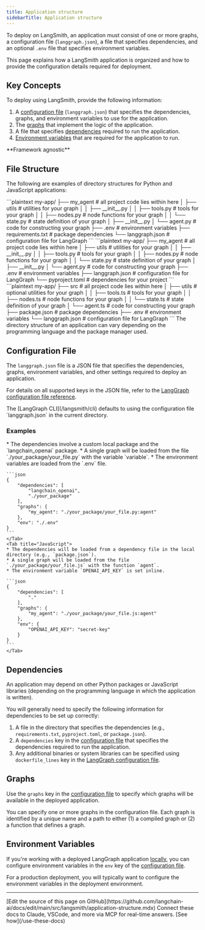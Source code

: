 ```yaml
---
title: Application structure
sidebarTitle: Application structure
---
```



To deploy on LangSmith, an application must consist of one or more graphs, a configuration file (`langgraph.json`), a file that specifies dependencies, and an optional `.env` file that specifies environment variables.

This page explains how a LangSmith application is organized and how to provide the configuration details required for deployment.

## Key Concepts

To deploy using LangSmith, provide the following information:

1. A [configuration file](#configuration-file-concepts) (`langgraph.json`) that specifies the dependencies, graphs, and environment variables to use for the application.
1. The [graphs](#graphs) that implement the logic of the application.
1. A file that specifies [dependencies](#dependencies) required to run the application.
1. [Environment variables](#environment-variables) that are required for the application to run.

<Tip>
**Framework agnostic**
<FrameworkAgnosticPy/>


</Tip>

## File Structure

The following are examples of directory structures for Python and JavaScript applications:

<Tabs>
    <Tab title="Python (requirements.txt)">
    ```plaintext
    my-app/
    ├── my_agent # all project code lies within here
    │   ├── utils # utilities for your graph
    │   │   ├── __init__.py
    │   │   ├── tools.py # tools for your graph
    │   │   ├── nodes.py # node functions for your graph
    │   │   └── state.py # state definition of your graph
    │   ├── __init__.py
    │   └── agent.py # code for constructing your graph
    ├── .env # environment variables
    ├── requirements.txt # package dependencies
    └── langgraph.json # configuration file for LangGraph
    ```
    </Tab>
    <Tab title="Python (pyproject.toml)">
    ```plaintext
    my-app/
    ├── my_agent # all project code lies within here
    │   ├── utils # utilities for your graph
    │   │   ├── __init__.py
    │   │   ├── tools.py # tools for your graph
    │   │   ├── nodes.py # node functions for your graph
    │   │   └── state.py # state definition of your graph
    │   ├── __init__.py
    │   └── agent.py # code for constructing your graph
    ├── .env # environment variables
    ├── langgraph.json  # configuration file for LangGraph
    └── pyproject.toml # dependencies for your project
    ```
    </Tab>
    <Tab title="JS (package.json)">
    ```plaintext
    my-app/
    ├── src # all project code lies within here
    │   ├── utils # optional utilities for your graph
    │   │   ├── tools.ts # tools for your graph
    │   │   ├── nodes.ts # node functions for your graph
    │   │   └── state.ts # state definition of your graph
    │   └── agent.ts # code for constructing your graph
    ├── package.json # package dependencies
    ├── .env # environment variables
    └── langgraph.json # configuration file for LangGraph
    ```
    </Tab>
</Tabs>

<Note>
The directory structure of an application can vary depending on the programming language and the package manager used.
</Note>

<a id="configuration-file-concepts"></a>
## Configuration File

The `langgraph.json` file is a JSON file that specifies the dependencies, graphs, environment variables, and other settings required to deploy an application.

For details on all supported keys in the JSON file, refer to the [LangGraph configuration file reference](/langsmith/cli#configuration-file).

<Tip>
The [LangGraph CLI](/langsmith/cli) defaults to using the configuration file `langgraph.json` in the current directory.
</Tip>

### Examples

<Tabs>
    <Tab title="Python">
    * The dependencies involve a custom local package and the `langchain_openai` package.
    * A single graph will be loaded from the file `./your_package/your_file.py` with the variable `variable`.
    * The environment variables are loaded from the `.env` file.

    ```json
    {
        "dependencies": [
            "langchain_openai",
            "./your_package"
        ],
        "graphs": {
            "my_agent": "./your_package/your_file.py:agent"
        },
        "env": "./.env"
    }
    ```
    </Tab>
    <Tab title="JavaScript">
    * The dependencies will be loaded from a dependency file in the local directory (e.g., `package.json`).
    * A single graph will be loaded from the file `./your_package/your_file.js` with the function `agent`.
    * The environment variable `OPENAI_API_KEY` is set inline.

    ```json
    {
        "dependencies": [
            "."
        ],
        "graphs": {
            "my_agent": "./your_package/your_file.js:agent"
        },
        "env": {
            "OPENAI_API_KEY": "secret-key"
        }
    }
    ```
    </Tab>
</Tabs>

## Dependencies

An application may depend on other Python packages or JavaScript libraries (depending on the programming language in which the application is written).

You will generally need to specify the following information for dependencies to be set up correctly:

1. A file in the directory that specifies the dependencies (e.g., `requirements.txt`, `pyproject.toml`, or `package.json`).
2. A `dependencies` key in the [configuration file](#configuration-file-concepts) that specifies the dependencies required to run the application.
3. Any additional binaries or system libraries can be specified using `dockerfile_lines` key in the [LangGraph configuration file](#configuration-file-concepts).

## Graphs

Use the `graphs` key in the [configuration file](#configuration-file-concepts) to specify which graphs will be available in the deployed application.

You can specify one or more graphs in the configuration file. Each graph is identified by a unique name and a path to either (1) a compiled graph or (2) a function that defines a graph.

## Environment Variables

If you're working with a deployed LangGraph application [locally](/langsmith/local-server), you can configure environment variables in the `env` key of the [configuration file](#configuration-file-concepts).

For a production deployment, you will typically want to configure the environment variables in the deployment environment.

---

<Callout icon="pen-to-square" iconType="regular">
    [Edit the source of this page on GitHub](https://github.com/langchain-ai/docs/edit/main/src/langsmith/application-structure.mdx)
</Callout>
<Tip icon="terminal" iconType="regular">
    Connect these docs to Claude, VSCode, and more via MCP for    real-time answers. [See how](/use-these-docs)
</Tip>
